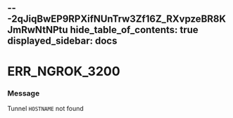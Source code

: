 ---2qJiqBwEP9RPXifNUnTrw3Zf16Z_RXvpzeBR8KJmRwNtNPtu
hide_table_of_contents: true
displayed_sidebar: docs
---


# ERR_NGROK_3200

### Message

Tunnel `HOSTNAME` not found

<ErrorDetails error="err_ngrok_3200" />
